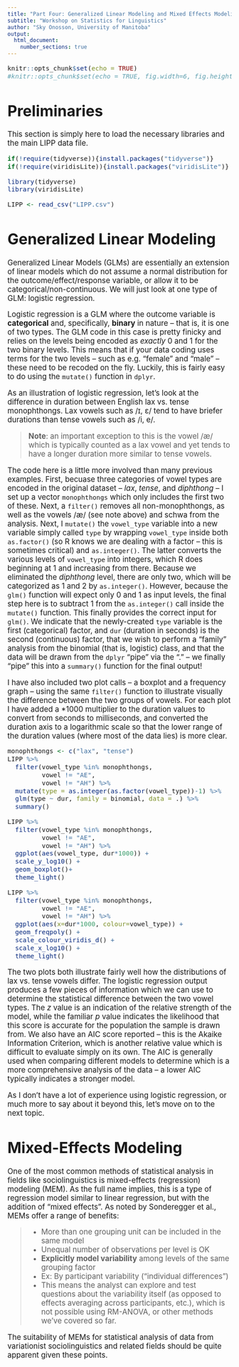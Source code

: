 ```yaml
---
title: "Part Four: Generalized Linear Modeling and Mixed Effects Modeling"
subtitle: "Workshop on Statistics for Linguistics"
author: "Sky Onosson, University of Manitoba"
output: 
  html_document:
    number_sections: true
---
```


<big>

```r
knitr::opts_chunk$set(echo = TRUE)
#knitr::opts_chunk$set(echo = TRUE, fig.width=6, fig.height=4, fig.path='Figs/')
```

# Preliminaries

This section is simply here to load the necessary libraries and the main LIPP data file.

```r
if(!require(tidyverse)){install.packages("tidyverse")}
if(!require(viridisLite)){install.packages("viridisLite")}

library(tidyverse)
library(viridisLite)

LIPP <- read_csv("LIPP.csv")
```

# Generalized Linear Modeling

Generalized Linear Models (GLMs) are essentially an extension of linear models which do not assume a normal distribution for the outcome/effect/response variable, or allow it to be categorical/non-continuous. We will just look at one type of GLM: logistic regression.

Logistic regression is a GLM where the outcome variable is **categorical** and, specifically, **binary** in nature -- that is, it is one of two types. The GLM code in this case is pretty finicky and relies on the levels being encoded as *exactly* 0 and 1 for the two binary levels. This means that if your data coding uses terms for the two levels -- such as e.g. "female" and "male" -- these need to be recoded on the fly. Luckily, this is fairly easy to do using the `mutate()` function in `dplyr`.

As an illustration of logistic regression, let's look at the difference in duration between English lax vs. tense monophthongs. Lax vowels such as /ɪ, ɛ/ tend to have briefer durations than tense vowels such as /i, e/.

> **Note**: an important exception to this is the vowel /æ/ which is typically counted as a lax vowel and yet tends to have a longer duration more similar to tense vowels.

The code here is a little more involved than many previous examples. First, becuase three categories of vowel types are encoded in the original dataset -- *lax*, *tense*, and *diphthong* -- I set up a vector `monophthongs` which only includes the first two of these. Next, a `filter()` removes all non-monophthongs, as well as the vowels /æ/ (see note above) and schwa from the analysis. Next, I `mutate()` the `vowel_type` variable into a new variable simply called `type` by wrapping `vowel_type` inside both `as.factor()` (so R knows we are dealing with a factor -- this is sometimes critical) and `as.integer()`. The latter converts the various levels of `vowel_type` into integers, which R does beginning at 1 and increasing from there. Because we eliminated the *diphthong* level, there are only two, which will be categorized as 1 and 2 by `as.integer()`. However, because the `glm()` function will expect only 0 and 1 as input levels, the final step here is to subtract 1 from the `as.integer()` call inside the `mutate()` function. This finally provides the correct input for `glm()`. We indicate that the newly-created `type` variable is the first (categorical) factor, and `dur` (duration in seconds) is the second (continuous) factor, that we wish to perform a "family" analysis from the binomial (that is, logistic) class, and that the data will be drawn from the `dplyr` "pipe" via the "." -- we finally "pipe" this into a `summary()` function for the final output! 

I have also included two plot calls -- a boxplot and a frequency graph -- using the same `filter()` function to illustrate visually the difference between the two groups of vowels. For each plot I have added a *1000 multiplier to the duration values to convert from seconds to milliseconds, and converted the duration axis to a logarithmic scale so that the lower range of the duration values (where most of the data lies) is more clear.

```r
monophthongs <- c("lax", "tense")
LIPP %>%
  filter(vowel_type %in% monophthongs,
         vowel != "AE",
         vowel != "AH") %>% 
  mutate(type = as.integer(as.factor(vowel_type))-1) %>% 
  glm(type ~ dur, family = binomial, data = .) %>% 
  summary()

LIPP %>%
  filter(vowel_type %in% monophthongs,
         vowel != "AE",
         vowel != "AH") %>% 
  ggplot(aes(vowel_type, dur*1000)) +
  scale_y_log10() +
  geom_boxplot()+ 
  theme_light()

LIPP %>%
  filter(vowel_type %in% monophthongs,
         vowel != "AE",
         vowel != "AH") %>% 
  ggplot(aes(x=dur*1000, colour=vowel_type)) +
  geom_freqpoly() +
  scale_colour_viridis_d() +
  scale_x_log10() + 
  theme_light()
```

The two plots both illustrate fairly well how the distributions of lax vs. tense vowels differ. The logistic regression output produces a few pieces of information which we can use to determine the statistical difference between the two vowel types. The *z* value is an indication of the relative strength of the model, while the familiar *p* value indicates the likelihood that this score is accurate for the population the sample is drawn from. We also have an AIC score reported -- this is the Akaike Information Criterion, which is another relative value which is difficult to evaluate simply on its own. The AIC is generally used when comparing different models to determine which is a more comprehensive analysis of the data -- a lower AIC typically indicates a stronger model.

As I don't have a lot of experience using logistic regression, or much more to say about it beyond this, let's move on to the next topic.

# Mixed-Effects Modeling

One of the most common methods of statistical analysis in fields like sociolinguistics is mixed-effects (regression) modeling (MEM). As the full name implies, this is a type of regression model similar to linear regression, but with the addition of "mixed effects". As noted by Sonderegger et al., MEMs offer a range of benefits:

> * More than one grouping unit can be included in the same model
* Unequal number of observations per level is OK
* **Explicitly model variability** among levels of the same grouping factor
    * Ex: By participant variability ("individual differences")
    * This means the analyst can explore and test questions about the variability itself (as opposed to effects averaging across participants, etc.), which is not possible using RM-ANOVA, or other methods we've covered so far.

The suitability of MEMs for statistical analysis of data from variationist sociolinguistics and related fields should be quite apparent given these points.











</big>